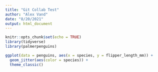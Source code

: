 ```yaml
---
title: "Git Collab Test"
author: "Alex Vand"
date: "8/20/2021"
output: html_document
---
```


```r
knitr::opts_chunk$set(echo = TRUE)
library(tidyverse)
library(palmerpenguins)
```

```r
ggplot(data = penguins, aes(x = species, y = flipper_length_mm)) +
  geom_jitter(aes(color = species)) +
  theme_classic()
```

